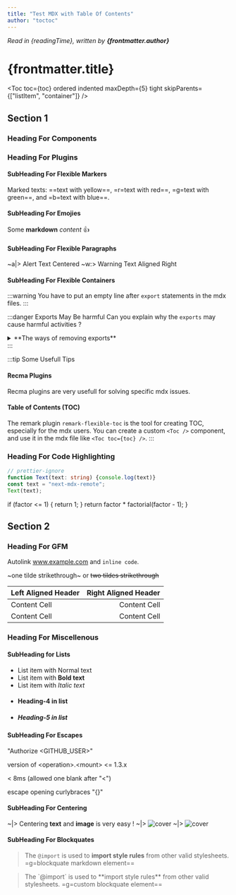 ```yaml
---
title: "Test MDX with Table Of Contents"
author: "toctoc"
---
```



_Read in {readingTime}, written by <Link href="#">**{frontmatter.author}**</Link>_

# {frontmatter.title}

<Toc toc={toc} ordered indented maxDepth={5} tight skipParents={["listItem", "container"]} />

## Section 1

### Heading For Components

<Hello name={props.foo} />

<CountButton />

<Bar status={frontmatter.disableImports} />

<Dynamic />

### Heading For Plugins

#### SubHeading For Flexible Markers

Marked texts: ==text with yellow==, =r=text with red==, =g=text with green==, and =b=text with blue==.

#### SubHeading For Emojies

Some **markdown** _content_ :+1:

#### SubHeading For Flexible Paragraphs

~a|> Alert Text Centered
~w:> Warning Text Aligned Right

#### SubHeading For Flexible Containers

:::warning 
You have to put an empty line after `export` statements in the mdx files.
:::

:::danger Exports May Be harmful
Can you explain why the `exports` may cause harmful activities ?
<details>
  <summary>**The ways of removing exports**</summary>
  + You can use `disableExports: true` option to remove all `export` statements
  + You can use a custom `recma` plugin to remove all exports other than default,
  but the declarations stay and work in the mdx (needs a recma plugin)
  <p>_What do you think about that?_</p>
</details>
:::

:::tip Some Usefull Tips
#### Recma Plugins
Recma plugins are very usefull for solving specific mdx issues.
#### Table of Contents (TOC)
The remark plugin `remark-flexible-toc` is the tool for creating TOC, especially for the mdx users.
You can create a custom `<Toc />` component, and use it in the mdx file like `<Toc toc={toc} />`.
:::

### Heading For Code Highlighting

```typescript:demo.ts
// prettier-ignore
function Text(text: string) {console.log(text)}
const text = "next-mdx-remote";
Text(text);
```

  if (factor <= 1) {
    return 1;
  }
  return factor * factorial(factor - 1);
}

## Section 2

### Heading For GFM

Autolink www.example.com and `inline code`.

~one tilde strikethrough~ or ~~two tildes strikethrough~~

| Left Aligned Header  | Right Aligned Header |
| :------------------- | -------------------: |
| Content Cell         | Content Cell         |
| Content Cell         | Content Cell         |

### Heading For Miscellenous

#### SubHeading for Lists

+ List item with Normal text
+ List item with **Bold text**
+ List item with *Italic text*
+ #### Heading-4 in list
+ ##### Heading-5 in list

#### SubHeading For Escapes

"Authorize \<GITHUB_USER>"

version of \<operation>.\<mount> \<= 1.3.x

< 8ms (allowed one blank after "\<")

escape opening curlybraces "\{}"

#### SubHeading For Centering

~|> Centering **text** and **image** is very easy !
~|> <Image src="/images/cover.png" alt="cover" width={180} height={40} />
~|> ![cover](/images/cover.png)

#### SubHeading For Blockquates

> The `@import` is used to **import style rules** from other valid stylesheets.
> <span>=g=blockquate markdown element==</span>

<BlockQuote>
  The `@import` is used to **import style rules** from other valid stylesheets.
  <span>=g=custom blockquate element==</span>
</BlockQuote>

